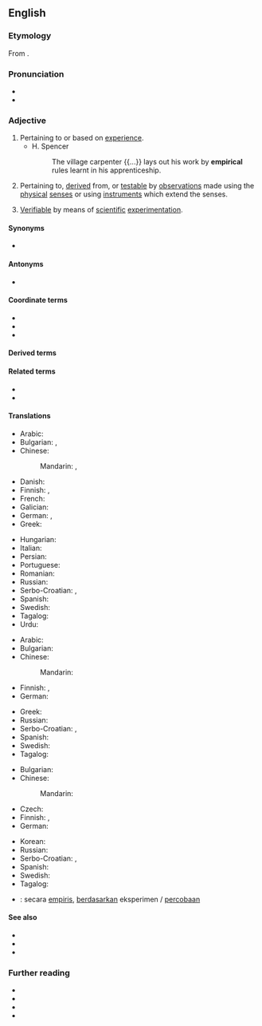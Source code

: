 ==English==

===Etymology===
From {{suffix|empiric|al|lang=en}}.

===Pronunciation===
* {{IPA|/ɪmˈpɪɹɪkəl/|lang=en}}
* {{audio|en-us-empirical.ogg|Audio (US)|lang=en}}

===Adjective===
{{en-adj}}

# Pertaining to or based on [[experience]].
#* H. Spencer
#*: The village carpenter {{...}} lays out his work by '''empirical''' rules learnt in his apprenticeship.
# Pertaining to, [[derive]]d from, or [[testable]] by [[observations]] made using the [[physical]] [[senses]] or using [[instruments]] which extend the senses.
# {{lb|en|philosophy of science}} [[verifiable|Verifiable]] by means of [[scientific]] [[experimentation]].

====Synonyms====
* {{l|en|empiric}}

====Antonyms====
* {{l|en|nonempirical}}

====Coordinate terms====
* {{l|en|conceptual}}
* {{l|en|theoretical}}
* {{l|en|anecdotal}}

====Derived terms====
{{der3|lang=en
|empirical formula
|empirically
|empirical data
|empirical ego
|nonempirical
|non-empirical ego
|empirical research
|semiempirical
|empirical rule
|antiempirical
|superempirical
|empiricalness
|unempirical
|psychoempirical}}

====Related terms====
* {{l|en|empiricism}}
* {{l|en|empiricist}}

====Translations====
{{trans-top|pertaining to or based on experience}}
* Arabic: {{t|ar|تَجْرِيبِيّ}}
* Bulgarian: {{t+|bg|опитен|sc=Cyrl}}, {{t+|bg|емпиричен|sc=Cyrl}}
* Chinese:
*: Mandarin: {{t+|cmn|經驗|sc=Hani}}, {{t+|cmn|经验|tr=jīngyàn|sc=Hani}}
* Danish: {{t|da|empirisk}}
* Finnish: {{t+|fi|kokemusperäinen}}, {{t+|fi|empiirinen}}
* French: {{t+|fr|empirique}}
* Galician: {{t|gl|empírico|m}}
* German: {{t+|de|empirisch}}, {{t+|de|erfahrungsgemäß}}
* Greek: {{t+|el|εμπειρικός|m|sc=Grek}}
{{trans-mid}}
* Hungarian: {{t+|hu|tapasztalati}}
* Italian: {{t+|it|empirico}}
* Persian: {{t+|fa|تجربی|tr=taǰrobī}}
* Portuguese: {{t+|pt|empírico}}
* Romanian: {{t+|ro|empiric}}
* Russian: {{t+|ru|эмпири́ческий}}
* Serbo-Croatian: {{t+|sh|empìrījskī}}, {{t+|sh|iskùstven}}
* Spanish: {{t+|es|empírico}}
* Swedish: {{t+|sv|empirisk}}
* Tagalog: {{t|tl|masirin}}
* Urdu: {{t|ur|تجربی|tr=tajrabi|sc=ur-Arab}}
{{trans-bottom}}

{{trans-top|pertaining to, derived from, or testable by observations}}
* Arabic: {{t|ar|تَجْرِيبِيّ}}
* Bulgarian: {{t+|bg|емпиричен|sc=Cyrl}}
* Chinese:
*: Mandarin: {{t-needed|cmn}}
* Finnish: {{t+|fi|kokeellinen}}, {{t+|fi|empiirinen}}
* German: {{t+|de|empirisch}}
{{trans-mid}}
* Greek: {{t+|el|εμπειρικός|m|sc=Grek}}
* Russian: {{t+|ru|эмпири́ческий}}
* Serbo-Croatian: {{t+|sh|empìrījskī}}, {{t+|sh|iskùstven}}
* Spanish: {{t+|es|empírico}}
* Swedish: {{t+|sv|empirisk}}
* Tagalog: {{t|tl|masirin}}
{{trans-bottom}}

{{trans-top|verifiable by means of scientific experimentation}}
* Bulgarian: {{t+|bg|емпиричен|sc=Cyrl}}
* Chinese:
*: Mandarin: {{t+|cmn|实证}}
* Czech: {{t+|cs|empirický|m}}
* Finnish: {{t+|fi|kokeellinen}}, {{t+|fi|empiirinen}}
* German: {{t+|de|empirisch}}
{{trans-mid}}
* Korean: {{t|ko|실증적인}}
* Russian: {{t+|ru|эмпири́ческий}}
* Serbo-Croatian: {{t+|sh|empìrījskī}}, {{t+|sh|iskùstven}}
* Spanish: {{t+|es|empírico}}
* Swedish: {{t+|sv|empirisk}}
* Tagalog: {{t|tl|masirin}}
{{trans-bottom}}

{{checktrans-top}}
* {{ttbc|id}}: secara [[empiris]], [[dasar|berdasarkan]] eksperimen / [[coba|percobaan]]
{{trans-mid}}
{{trans-bottom}}

====See also====
* {{l|en|anecdotal evidence}}
* {{l|en|trial and error}}
* {{l|en|empyrical}}

===Further reading===
* {{R:Webster 1913}}
* {{R:Century 1911}}
* {{R:OneLook}}
* {{R:Keywords|page=115}}